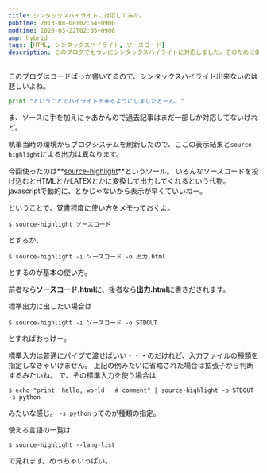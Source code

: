 ```yaml
---
title: シンタックスハイライトに対応してみた。
pubtime: 2013-08-08T02:54+0900
modtime: 2020-03-22T02:05+0900
amp: hybrid
tags: [HTML, シンタックスハイライト, ソースコード]
description: このブログでもついにシンタックスハイライトに対応しました。そのために使用した「source-highlight」というツールの使い方の解説です。
---
```


このブログはコードばっか書いてるので、シンタックスハイライト出来ないのは悲しいよね。
``` python
print "ということでハイライト出来るようにしましたどーん。"
```
ま、ソースに手を加えにゃあかんので過去記事はまだ一部しか対応してないけれど。

<PS date="2020-03-22" level={1}>

執筆当時の環境からブログシステムを刷新したので、ここの表示結果と`source-highlight`による出力は異なります。

</PS>

今回使ったのは**[source-highlight](http://www.gnu.org/software/src-highlite/)**というツール。
いろんなソースコードを投げ込むとHTMLとかLATEXとかに変換して出力してくれるという代物。
javascriptで動的に、とかじゃないから表示が早くていいねー。

ということで、覚書程度に使い方をメモっておくよ。
``` shell
$ source-highlight ソースコード
```
とするか、
``` shell
$ source-highlight -i ソースコード -o 出力.html
```
とするのが基本の使い方。

前者なら**ソースコード.html**に、後者なら**出力.html**に書きだされます。

標準出力に出したい場合は
``` shell
$ source-highlight -i ソースコード -o STDOUT
```
とすればおっけー。

標準入力は普通にパイプで渡せばいい・・・のだけれど、入力ファイルの種類を指定しなきゃいけません。
上記の例みたいに省略された場合は拡張子から判断するみたいね。
で、その標準入力を使う場合は
``` shell
$ echo "print 'hello, world'  # comment" | source-highlight -o STDOUT -s python
```
みたいな感じ。
`-s python`ってのが種類の指定。

使える言語の一覧は
``` shell
$ source-highlight --lang-list
```
で見れます。めっちゃいっぱい。
